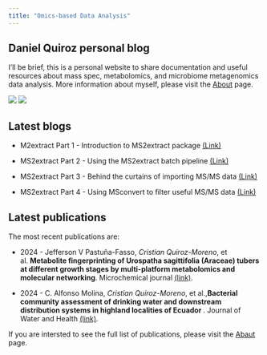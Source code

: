 ```yaml
---
title: "Omics-based Data Analysis"
---
```


## Daniel Quiroz personal blog

I'll be brief, this is a personal website to share documentation and
useful resources about mass spec, metabolomics, and microbiome metagenomics data analysis.
More information about myself, please visit the [About](post/about.html) page.


::: {.column-margin}
<a href="https://cooperstonelab.github.io/MS2extract/" rel="MS2extract">![](img/MS2extract_logo)</a>
<a href="https://cooperstonelab.github.io/PhenolicsDB/" rel="PhenolicsDB">![](img/PhenolicDB_logo)</a>
:::

## Latest blogs

* M2extract Part 1 - Introduction to MS2extract package [(Link)](/post/20230811_MS2extract4library/)

* MS2extract Part 2 - Using the MS2extract batch pipeline [(Link)](post/20230928_MSextract_batch/)

*  MS2extract Part 3 - Behind the curtains of importing MS/MS data
 [(Link)](http://localhost:5234/post/20230928_MS2extract_import/)
 * MS2extract Part 4 - Using MSconvert to filter useful MS/MS data [(Link)](post/20230928_MS2extract_tips/)
 
 
## Latest publications
 
 
The most recent publications are:
 
 -  2024 - Jefferson V Pastuña-Fasso, *Cristian Quiroz-Moreno*, et al. **Metabolite fingerprinting of Urospatha sagittifolia (Araceae) tubers at different growth stages by multi-platform metabolomics and molecular networking**. Microchemical journal [(link)](https://www.sciencedirect.com/science/article/pii/S0026265X2400170X).

- 2024 - C. Alfonso Molina,  *Cristian Quiroz-Moreno*, et al.,**Bacterial community assessment of drinking water and downstream distribution systems in highland localities of Ecuador **. Journal of Water and Health [(link)](https://iwaponline.com/jwh/article/doi/10.2166/wh.2024.290/100361/Bacterial-community-assessment-of-drinking-water).

If you are intersted to see the full list of publications, please visit the
[Abaut](post/about.html) page.
 
 
 